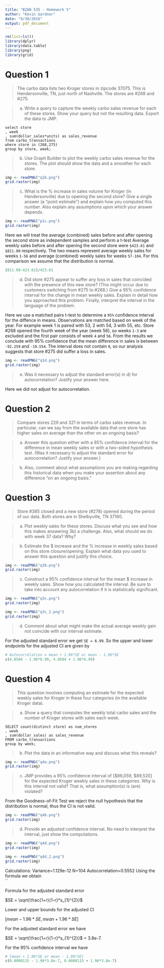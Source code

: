 ```yaml
---
title: "BZAN 535 - Homework 5"
author: "Kevin Gardner"
date: "9/30/2016"
output: pdf_document
---
```


```R
rm(list=ls())
library(dplyr)
library(data.table)
library(png)
library(grid)
```

# Question 1  
> The carbo data lists two Kroger stores in zipcode 37075. This is Hendersonville, TN, just north of Nashville. The stores are #268 and #275.  

> a) Write a query to capture the weekly carbo sales revenue for each of these stores. Show your query but not the resulting data. Export the data to
JMP.  

```
select store
, week
, sum(dollar_sales*units) as sales_revenue 
from carbo_transactions
where store in (268,275)
group by store, week;
```  

> b) Use Graph Builder to plot the weekly carbo sales revenue for the stores.
The plot should show the data and a smoother for each store.  

```r
img <- readPNG("q1b.png")
grid.raster(img)
```  


> c) What is the % increase in sales volume for Kroger (in Hendersonville) due to opening the second store? Give a single answer (a “point estimate”) and explain how you computed this number. Also explain any assumptions upon which your answer depends. 

```r
img <- readPNG("p1c.png")
grid.raster(img)
```  

Here we will treat the average (combined) sales before and after opening the second store as independent samples and perform a t-test 
Average weekly sales before and after opening the second store were `$423.61` and `$811.80` respectively. The two means represent average weekly sales for weeks `1-56` and average (combined) weekly sales for weeks `57-104`. For this comparison we assume that the distribution is normal.

```R
(811.80-423.61)/423.61
```

> d) Did store #275 appear to suffer any loss in sales that coincided with the presence of this new store? (This might occur due to customers switching
from #275 to #268.) Give a 95% confidence interval for the change in
mean weekly sales. Explain in detail how you approached this problem.
Finally, interpret the interval in the language of the problem.  

Here we use a matched pairs t-test to determine a `95%` confidence interval for the diffence in means. Observations are matched based on week of the year. For example week 1 is paired with 53, 2 with 54, 3 with 55, etc. Store #268 opened the fourth week of the year (week 56), so weeks `1-3` are excluded and the first pair consists of week `4` and `56`.  From the results we conclude with 95% confidence that the mean difference in sales is between `-92.259` and `-19.554`. The interval does not contain `0`, so our analysis suggests that store #275 did suffer a loss in sales.

```r
img <- readPNG("q1d.png")
grid.raster(img)
```  

> e) Was it necessary to adjust the standard error(s) in d) for autocorrelation? Justify your answer here.  

Here we did not adjust for autocorrelation.

# Question 2  
> Compare stores 229 and 321 in terms of carbo sales revenue. In particular, can we say from the available data that one store has higher sales on average than the other on an ongoing basis?  

> a) Answer this question either with a 95% confidence interval for the
difference in mean weekly sales or with a two-sided hypothesis test. (Was
it necessary to adjust the standard error for autocorrelation? Justify your
answer.)  


> b) Also, comment about what assumptions you are making regarding this
historical data when you make your assertion about any difference “on an
ongoing basis.”  



# Question 3  
> Store #385 closed and a new store (#278) opened during the period of our data. Both stores are in Shelbyville, TN 37160.  

> a) Plot weekly sales for these stores. Discuss what you see and how this
makes answering 3b) a challenge. Also, what should we do with week 37
data? Why?  

> b) Estimate the $ increase and the % increase in weekly sales based on this
store closure/opening. Explain what data you used to answer this question
and justify this choice.  

```r
img <- readPNG("q3b.png")
grid.raster(img)
```  


> c) Construct a 95% confidence interval for the mean $ increase in weekly
sales. Show how you calculated the interval. Be sure to take into account
any autocorrelation if it is statistically significant.  

```r
img <- readPNG("q3c.png")
grid.raster(img)
```  

```r
img <- readPNG("q3c_2.png")
grid.raster(img)
```  


> d) Comment about what might make the actual average weekly gain not
coincide with our interval estimate.  

 For the adjusted standard error we get `SE = 6.99`. So the upper and lower endpoints for the adjusted CI are given by  
 
```R
# Autocorrelation = mean + 1.96*SE or mean - 1.96*SE
c(4.8504 - 1.96*6.99, 4.8504 + 1.96*6.99)
```  

# Question 4  
> This question involves computing an estimate for the expected weekly sales for
Kroger in these four categories (in the available Kroger data).  

> a) Show a query that computes the weekly total carbo sales and the number
of Kroger stores with sales each week.  

```
SELECT count(distinct store) as num_stores
, week
, sum(dollar_sales) as sales_revenue 
FROM carbo_transactions
group by week;
```  

> b) Plot the data in an informative way and discuss what this reveals? 

```r
img <- readPNG("q4a.png")
grid.raster(img)
```  

> c) JMP provides a 95% confidence interval of [$86,059, $89,520] for the
expected Kroger weekly sales in these categories. Why is this interval not
valid? That is, what assumption(s) is (are) violated?  

From the Goodness-of-Fit Test we reject the null hypothesis that the distribution is normal, thus the CI is not valid.  

```r
img <- readPNG("q4b.png")
grid.raster(img)
```  

> d) Provide an adjusted confidence interval. No need to interpret the interval, just show the computations.  

```r
img <- readPNG("q4d.png")
grid.raster(img)
```  

```r
img <- readPNG("q4d_2.png")
grid.raster(img)
```  

Calculations:
Variance=1.129e-12
N=104
Autocorrelation=0.5552
Using the formula  we obtain  
``  

Formula for the adjusted standard error

$SE = \sqrt{\frac{1+r}{1-r}*s_{1}^{2}}$

Lower and upper bounds for the adjusted CI  

$[mean - 1.96*SE, mean + 1.96*SE]$

For the adjusted standard error we have  

$SE = \sqrt{\frac{1+r}{1-r}*s_{1}^{2}}$ = 3.8e-7.  

For the 95\% confidence interval we have

```R
# [mean + 1.96*SE or mean - 1.96*SE]
c(0.0000115 - 1.96*3.8e-7, 0.0000115 + 1.96*3.8e-7)
```  
